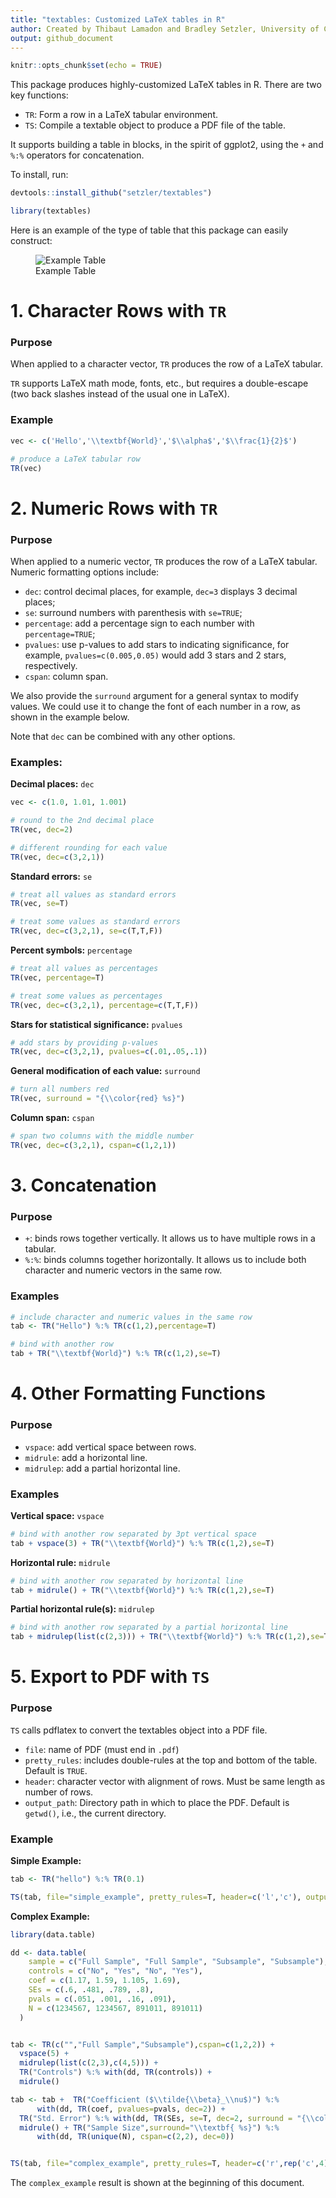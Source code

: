 ```yaml
---
title: "textables: Customized LaTeX tables in R"
author: Created by Thibaut Lamadon and Bradley Setzler, University of Chicago
output: github_document
---
```


```r
knitr::opts_chunk$set(echo = TRUE)
```

This package produces highly-customized LaTeX tables in R. There are two key functions:

- `TR`: Form a row in a LaTeX tabular environment.
- `TS`: Compile a textable object to produce a PDF file of the table.

It supports building a table in blocks, in the spirit of ggplot2, using the `+` and `%:%` operators for concatenation. 

To install, run:

```r
devtools::install_github("setzler/textables")
```
```r
library(textables)
```



Here is an example of the type of table that this package can easily construct:

![Example Table](inst/complex_example.png)




# 1. Character Rows with `TR`

### Purpose

When applied to a character vector, `TR` produces the row of a LaTeX tabular. 

`TR` supports LaTeX math mode, fonts, etc., but requires a double-escape (two back slashes instead of the usual one in LaTeX).

### Example


```r

vec <- c('Hello','\\textbf{World}','$\\alpha$','$\\frac{1}{2}$')

# produce a LaTeX tabular row
TR(vec)

```




# 2. Numeric Rows with `TR`

### Purpose

When applied to a numeric vector, `TR` produces the row of a LaTeX tabular. Numeric formatting options include:

- `dec`: control decimal places, for example, `dec=3` displays 3 decimal places;
- `se`: surround numbers with parenthesis with `se=TRUE`;
- `percentage`: add a percentage sign to each number with `percentage=TRUE`;
- `pvalues`: use p-values to add stars to indicating significance, for example, `pvalues=c(0.005,0.05)` would add 3 stars and 2 stars, respectively.
- `cspan`: column span.

We also provide the `surround` argument for a general syntax to modify values. We could use it to change the font of each number in a row, as shown in the example below.

Note that `dec` can be combined with any other options.

### Examples:

**Decimal places:** `dec`
```r

vec <- c(1.0, 1.01, 1.001)

# round to the 2nd decimal place
TR(vec, dec=2)

# different rounding for each value
TR(vec, dec=c(3,2,1))


```

**Standard errors:** `se` 
```r

# treat all values as standard errors
TR(vec, se=T)

# treat some values as standard errors
TR(vec, dec=c(3,2,1), se=c(T,T,F))


```

**Percent symbols:** `percentage`
```r

# treat all values as percentages
TR(vec, percentage=T)

# treat some values as percentages
TR(vec, dec=c(3,2,1), percentage=c(T,T,F))

```


**Stars for statistical significance:** `pvalues`
```r


# add stars by providing p-values
TR(vec, dec=c(3,2,1), pvalues=c(.01,.05,.1))


```

**General modification of each value:** `surround`

```r

# turn all numbers red
TR(vec, surround = "{\\color{red} %s}")

```


**Column span:** `cspan`
```r

# span two columns with the middle number
TR(vec, dec=c(3,2,1), cspan=c(1,2,1))


```



# 3. Concatenation 

### Purpose

- `+`: binds rows together vertically. It allows us to have multiple rows in a tabular.
- `%:%`: binds columns together horizontally. It allows us to include both character and numeric vectors in the same row.


### Examples


```r

# include character and numeric values in the same row
tab <- TR("Hello") %:% TR(c(1,2),percentage=T)

# bind with another row
tab + TR("\\textbf{World}") %:% TR(c(1,2),se=T)

```


# 4. Other Formatting Functions


### Purpose

- `vspace`: add vertical space between rows.
- `midrule`: add a horizontal line.
- `midrulep`: add a partial horizontal line.


### Examples


**Vertical space:** `vspace`
```r

# bind with another row separated by 3pt vertical space
tab + vspace(3) + TR("\\textbf{World}") %:% TR(c(1,2),se=T)

```


**Horizontal rule:** `midrule`
```r

# bind with another row separated by horizontal line
tab + midrule() + TR("\\textbf{World}") %:% TR(c(1,2),se=T)

```


**Partial horizontal rule(s):** `midrulep`
```r

# bind with another row separated by a partial horizontal line
tab + midrulep(list(c(2,3))) + TR("\\textbf{World}") %:% TR(c(1,2),se=T)

```




# 5. Export to PDF with `TS`

### Purpose

`TS` calls pdflatex to convert the textables object into a PDF file.

- `file`: name of PDF (must end in `.pdf`)
- `pretty_rules`: includes double-rules at the top and bottom of the table. Default is `TRUE`.
- `header`: character vector with alignment of rows. Must be same length as number of rows.
- `output_path`: Directory path in which to place the PDF. Default is `getwd()`, i.e., the current directory.

### Example


**Simple Example:**

```r

tab <- TR("hello") %:% TR(0.1)

TS(tab, file="simple_example", pretty_rules=T, header=c('l','c'), output_path=paste0(getwd(),"/inst"))

```



**Complex Example:**

```r

library(data.table)

dd <- data.table(
    sample = c("Full Sample", "Full Sample", "Subsample", "Subsample"), 
    controls = c("No", "Yes", "No", "Yes"), 
    coef = c(1.17, 1.59, 1.105, 1.69),
    SEs = c(.6, .481, .789, .8), 
    pvals = c(.051, .001, .16, .091), 
    N = c(1234567, 1234567, 891011, 891011)
  )


tab <- TR(c("","Full Sample","Subsample"),cspan=c(1,2,2)) +
  vspace(5) +
  midrulep(list(c(2,3),c(4,5))) +
  TR("Controls") %:% with(dd, TR(controls)) +
  midrule()

tab <- tab +  TR("Coefficient ($\\tilde{\\beta}_\\nu$)") %:% 
      with(dd, TR(coef, pvalues=pvals, dec=2)) +  
  TR("Std. Error") %:% with(dd, TR(SEs, se=T, dec=2, surround = "{\\color{blue} %s}"))  + 
  midrule() + TR("Sample Size",surround="\\textbf{ %s}") %:% 
      with(dd, TR(unique(N), cspan=c(2,2), dec=0))


TS(tab, file="complex_example", pretty_rules=T, header=c('r',rep('c',4)), output_path=paste0(getwd(),"/inst"))

```

The `complex_example` result is shown at the beginning of this document.

